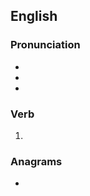 ==English==

===Pronunciation===
* {{IPA|/dɪst/|lang=en}}
* {{rhymes|ɪst|lang=en}}
* {{audio|LL-Q1860 (eng)-I learned some phrases-dissed.wav|Audio (UK)|lang=en}}

===Verb===
{{head|en|verb form}}

# {{en-past of|diss}}

===Anagrams===
* {{anagrams|en|a=ddeiss|desids}}